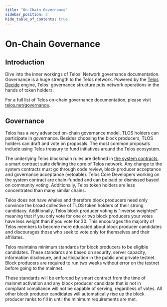 ---
title: "On-Chain Governance"
sidebar_position: 3
hide_table_of_contents: true
---

# On-Chain Governance

## Introduction

Dive into the inner workings of Telos' Network governance documentation. Governance is a huge strength to the Telos network. Powered by the [Telos Decide](https://docs.telos.net/zero/governance/decide/) engine, Telos' governance structure puts network operations in the hands of token holders.

For a full list of Telos on-chain governance documentation, please visit [telos.net/governance](https://www.telos.net/governance).&#x20;

## Governance

Telos has a very advanced on-chain governance model. TLOS holders can participate in governance. Besides choosing the block producers, TLOS holders can draft and vote on proposals. The most common proposals include using Telos treasury to fund initiatives around the Telos ecosystem.

The underlying Telos blockchain rules are defined in [the system contracts](https://github.com/telosnetwork/telos.contracts), a smart contract suite defining the core of Telos network. Any change to the system contracts must go through code review, block producer acceptance and governance acceptance (vetoable). Telos Core Developers working on the system contract are chain-funded and can be paid or dismissed based on community voting. Additionally, Telos token holders are less concentrated than many similar chains.

Telos does not have whales and therefore block producers need only convince the broad collective of TLOS token holders of their strong candidacy. Additionally, Telos block producer voting is "inverse weighted" meaning that if you only vote for one or two block producers your votes have less weight than if you vote for 30. This encourages the majority of Telos members to become more educated about block producer candidates and discourages those who seek to vote only for themselves and their affiliates.

Telos maintains minimum standards for block producers to be eligible candidates. These standards are based on security, server capacity, information disclosure, and participation in the public and private testnet. Block producers are required to run two weeks without error on the testnet before going to the mainnet.

These standards will be enforced by smart contract from the time of mainnet activation and any block producer candidate that is not in compliant compliance will not be capable of serving, regardless of votes. All other block producer candidates will automatically rise up the block producer ranks to fill in until the minimum requirements are met.
